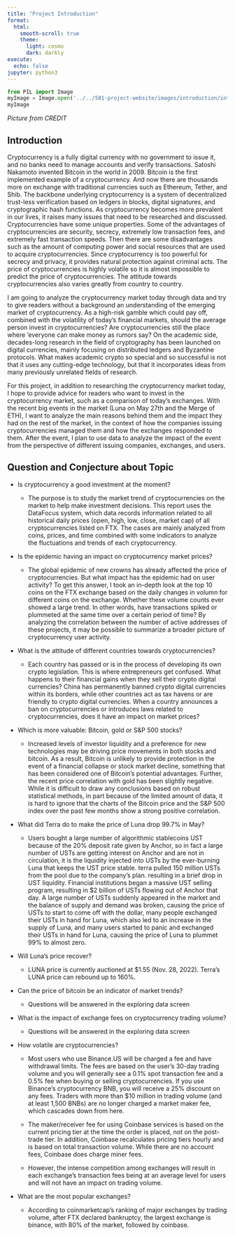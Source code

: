 ```yaml
---
title: "Project Introduction"
format: 
  html:
    smooth-scroll: true
    theme: 
      light: cosmo
      dark: darkly 
execute:
  echo: false
jupyter: python3
---
```


```python

from PIL import Image
myImage = Image.open('../../501-project-website/images/introduction/intro.png')
myImage
```
*Picture from CREDIT*

## Introduction

Cryptocurrency is a fully digital currency with no government to issue it, and no banks need to manage accounts and verify transactions. Satoshi Nakamoto invented Bitcoin in the world in 2009. Bitcoin is the first implemented example of a cryptocurrency. And now there are thousands more on exchange with traditional currencies such as Ethereum, Tether, and Shib. The backbone underlying cryptocurrency is a system of decentralized trust-less verification based on ledgers in blocks, digital signatures, and cryptographic hash functions. As cryptocurrency becomes more prevalent in our lives, it raises many issues that need to be researched and discussed. Cryptocurrencies have some unique properties. Some of the advantages of cryptocurrencies are security, secrecy, extremely low transaction fees, and extremely fast transaction speeds. Then there are some disadvantages such as the amount of computing power and social resources that are used to acquire cryptocurrencies. Since cryptocurrency is too powerful for secrecy and privacy, it provides natural protection against criminal acts. The price of cryptocurrencies is highly volatile so it is almost impossible to predict the price of cryptocurrencies. The attitude towards cryptocurrencies also varies greatly from country to country.

I am going to analyze the cryptocurrency market today through data and try to give readers without a background an understanding of the emerging market of cryptocurrency. As a high-risk gamble which could pay off, combined with the volatility of today's financial markets, should the average person invest in cryptocurrencies? Are cryptocurrencies still the place where 'everyone can make money as rumors say? On the academic side, decades-long research in the field of cryptography has been launched on digital currencies, mainly focusing on distributed ledgers and Byzantine protocols. What makes academic crypto so special and so successful is not that it uses any cutting-edge technology, but that it incorporates ideas from many previously unrelated fields of research.

For this project, in addition to researching the cryptocurrency market today, I hope to provide advice for readers who want to invest in the cryptocurrency market, such as a comparison of today's exchanges. With the recent big events in the market (Luna on May 27th and the Merge of ETH), I want to analyze the main reasons behind them and the impact they had on the rest of the market, in the context of how the companies issuing cryptocurrencies managed them and how the exchanges responded to them. After the event, I plan to use data to analyze the impact of the event from the perspective of different issuing companies, exchanges, and users.

## Question and Conjecture about Topic

* Is cryptocurrency a good investment at the moment?

   + The purpose is to study the market trend of cryptocurrencies on the market to help make investment decisions. This report uses the DataFocus system, which data records information related to all historical daily prices (open, high, low, close, market cap) of all cryptocurrencies listed on FTX. The cases are mainly analyzed from coins, prices, and time combined with some indicators to analyze the fluctuations and trends of each cryptocurrency.

* Is the epidemic having an impact on cryptocurrency market prices?

   + The global epidemic of new crowns has already affected the price of cryptocurrencies. But what impact has the epidemic had on user activity? To get this answer, I took an in-depth look at the top 10 coins on the FTX exchange based on the daily changes in volumn for different coins on the exchange. Whether these volume counts ever showed a large trend. In other words, have transactions spiked or plummeted at the same time over a certain period of time? By analyzing the correlation between the number of active addresses of these projects, it may be possible to summarize a broader picture of cryptocurrency user activity.

* What is the attitude of different countries towards cryptocurrencies?

   + Each country has passed or is in the process of developing its own crypto legislation. This is where entrepreneurs get confused. What happens to their financial gains when they sell their crypto digital currencies? China has permanently banned crypto digital currencies within its borders, while other countries act as tax havens or are friendly to crypto digital currencies. When a country announces a ban on cryptocurrencies or introduces laws related to cryptocurrencies, does it have an impact on market prices?

* Which is more valuable: Bitcoin, gold or S&P 500 stocks?

   + Increased levels of investor liquidity and a preference for new technologies may be driving price movements in both stocks and bitcoin. As a result, Bitcoin is unlikely to provide protection in the event of a financial collapse or stock market decline, something that has been considered one of Bitcoin's potential advantages. Further, the recent price correlation with gold has been slightly negative. While it is difficult to draw any conclusions based on robust statistical methods, in part because of the limited amount of data, it is hard to ignore that the charts of the Bitcoin price and the S&P 500 index over the past few months show a strong positive correlation.

* What did Terra do to make the price of Luna drop 99.7% in May?

   + Users bought a large number of algorithmic stablecoins UST because of the 20% deposit rate given by Anchor, so in fact a large number of USTs are getting interest on Anchor and are not in circulation, it is the liquidity injected into USTs by the ever-burning Luna that keeps the UST price stable. terra pulled 150 million USTs from the pool due to the company's plan. resulting in a brief drop in UST liquidity. Financial institutions began a massive UST selling program, resulting in $2 billion of USTs flowing out of Anchor that day. A large number of USTs suddenly appeared in the market and the balance of supply and demand was broken, causing the price of USTs to start to come off with the dollar, many people exchanged their USTs in hand for Luna, which also led to an increase in the supply of Luna, and many users started to panic and exchanged their USTs in hand for Luna, causing the price of Luna to plummet 99% to almost zero.

* Will Luna's price recover?

   + LUNA price is currently auctioned at $1.55 (Nov. 28, 2022). Terra's LUNA price can rebound up to 160%.

* Can the price of bitcoin be an indicator of market trends?

   + Questions will be answered in the exploring data screen

* What is the impact of exchange fees on cryptocurrency trading volume?

   + Questions will be answered in the exploring data screen

* How volatile are cryptocurrencies?

   + Most users who use Binance.US will be charged a fee and have withdrawal limits. The fees are based on the user's 30-day trading volume and you will generally see a 0.1% spot transaction fee and a 0.5% fee when buying or selling cryptocurrencies. If you use Binance's cryptocurrency BNB, you will receive a 25% discount on any fees. Traders with more than $10 million in trading volume (and at least 1,500 BNBs) are no longer charged a market maker fee, which cascades down from here.

   + The maker/receiver fee for using Coinbase services is based on the current pricing tier at the time the order is placed, not on the post-trade tier. In addition, Coinbase recalculates pricing tiers hourly and is based on total transaction volume. While there are no account fees, Coinbase does charge miner fees.

   + However, the intense competition among exchanges will result in each exchange's transaction fees being at an average level for users and will not have an impact on trading volume.


* What are the most popular exchanges?

   + According to coinmarketcap's ranking of major exchanges by trading volume, after FTX declared bankruptcy, the largest exchange is binance, with 80% of the market, followed by coinbase.
